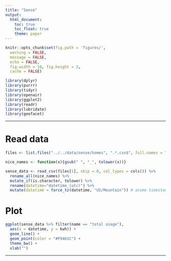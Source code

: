 ```yaml
---
title: "Sense"
output:
  html_document:
    toc: true
    toc_float: true
    theme: paper
---
```


```r
knitr::opts_chunk$set(fig.path = 'figures/',
  warning = FALSE,
  message = FALSE,
  echo = FALSE,
  fig.width = 10, fig.height = 3,
  cache = FALSE)
```

```r
library(dplyr)
library(purrr)
library(tidyr)
library(openair)
library(ggplot2)
library(readr)
library(lubridate)
library(geofacet)
```

---

# Read data

```r
files <- list.files("../../data/sense/homes", ".*.csv$", full.names = "TRUE")
```

```r
nice_names <- function(x){gsub(" ", "_", tolower(x))}
```

```r
sense_data <- read_csv(files[1], skip = 0, col_types = cols()) %>%
  rename_all(nice_names) %>%
  mutate_if(is.character, tolower) %>%
  rename(datetime="datetime_(utc)") %>%
  mutate(datetime = force_tz(datetime, "US/Mountain")) # asume timestamp is Mountain
```

# Plot

```r
ggplot(sense_data %>% filter(name == "total usage"),
  aes(x = datetime, y = kwh)) +
  geom_line() +
  geom_point(color = "#F9461C") +
  theme_bw() +
  xlab("")
```

---